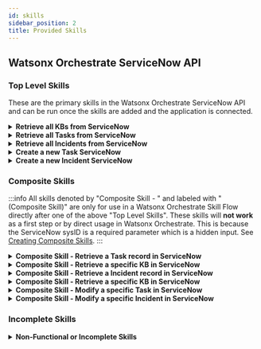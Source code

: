 ```yaml
---
id: skills
sidebar_position: 2
title: Provided Skills
---
```

## Watsonx Orchestrate ServiceNow API
### Top Level Skills
These are the primary skills in the Watsonx Orchestrate ServiceNow API and can be run once the skills are added and the application is connected.
<details>
<summary><b>Retrieve all KBs from ServiceNow</b></summary>

Returns all KBs in a table from ServiceNow

WXO name "JC - Retrieve all KBs from ServiceNow"
</details>

<details>
<summary><b>Retrieve all Tasks from ServiceNow</b></summary>

Returns all Tasks in a table from ServiceNow

WXO name "JC - Retrieve all Tasks from ServiceNow"
</details>

<details>
<summary><b>Retrieve all Incidents from ServiceNow</b></summary>

Returns all Incidents in a table from ServiceNow

WXO name "JC - Retrieve all Incidents from ServiceNow"
</details>

<details>
<summary><b>Create a new Task ServiceNow</b></summary>

Creates a new task in ServiceNow

WXO name "JC - Create a new Task in ServiceNow"
 </details>

<details>
<summary><b>Create a new Incident ServiceNow</b></summary>

Creates a new Incident in ServiceNow

WXO name "JC - Create a new Incident in ServiceNow"
 </details>

### Composite Skills

:::info
All skills denoted by "Composite Skill - " and labeled with "(Composite Skill)" are only for use in a Watsonx Orchestrate Skill Flow directly after one of the above "Top Level Skills". These skills will <strong>not work</strong> as a first step or by direct usage in Watsonx Orchestrate. This is because the ServiceNow sysID is a required parameter which is a hidden input. See [Creating Composite Skills](/servicenow/ImporttoWXO/compositeskills#composite-skills).
:::


<details>
<summary><b>Composite Skill - Retrieve a Task record in ServiceNow</b></summary>

Retrieves a specific task after specifying the sysID as an input parameter in the Skill Flow

WXO name "JC - Retrieve a specific Task in ServiceNow (Composite Skill)"
</details>
<details>
<summary><b>Composite Skill - Retrieve a specific KB in ServiceNow</b></summary>

Retrieves a specific KB after specifying the sysID as an input parameter in the Skill Flow

WXO name "JC - Retrieve a specific KB in ServiceNow (Composite Skill)"
</details>
<details>
<summary><b>Composite Skill - Retrieve a Incident record in ServiceNow</b></summary>

Retrieves a specific Incident after specifying the sysID as an input parameter in the Skill Flow

WXO name "JC - Retrieve a specific Incident in ServiceNow (Composite Skill)"
</details>
<details>
<summary><b>Composite Skill - Retrieve a specific KB in ServiceNow</b></summary>

Retrieves a specific KB after specifying the sysID as an input parameter in the Skill Flow

WXO name "JC - Retrieve a specific KB in ServiceNow (Composite Skill)"
</details>
<details>
<summary><b>Composite Skill - Modify a specific Task in ServiceNow</b></summary>

Modifies a specific Task after specifying the sysID as an input parameter in the Skill Flow

WXO name "JC - Modify a specific Task in ServiceNow (Composite Skill)"
</details>
<details>
<summary><b>Composite Skill - Modify a specific Incident in ServiceNow</b></summary>

Modifies a specific Incident after specifying the sysID as an input parameter in the Skill Flow

WXO name "JC - Modify a specific Incient in ServiceNow (Composite Skill)"
</details>

### Incomplete Skills

<details>
<summary><strong>Non-Functional or Incomplete Skills</strong></summary>

:::danger
These are skills that you can see commented-out (#) in the script and are either unutilized or under construction. Enable and modify at your own risk.
:::

#### Skills Under Construction

Create a new KB in ServiceNow (input schema needed for creating a KB)

#### Skills that require the non-friendly input parameter for tableName

:::info
To request table data from ServiceNow, the tableName (incidents, tasks or KBs) must be an input parameter. To do so the user would have to input the exact table name (e.g. for Tasks the user would need to input "sc_task" as the tableName) so these skills have been removed. These are to be used as reference and the path is to be used to specify the tableName needed.
:::

Retrieve table records from ServiceNow

Create a new table record in ServiceNow 

Composite Skill - Retrieve a specific record in ServiceNow

Composite Skill - Modify a specific record in ServiceNow

Composite Skill - Delete a specific record in ServiceNow

#### Delete Skills

:::warning
At this time the Delete skills have a bug. Watsonx Orchestrate does not succsessfuly validate an empty object response as a successful skill. The chat will say the skill has failed. However, the object in ServiceNow will be successfuly deleted.
:::
Composite Skill - Delete a specific record in ServiceNow

Composite Skill - Delete a specific Incident in ServiceNow

Composite Skill - Delete a specific Task in ServiceNow

Composite Skill - Delete a specific KB in ServiceNow

</details>